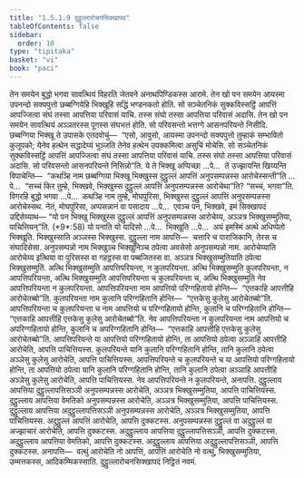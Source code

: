 ```yaml
---
title: "1.5.1.9 दुट्ठुल्लारोचनसिक्खापद"
tableOfContents: false
sidebar:
  order: 10
type: "tipitaka"
basket: "vi"
book: "paci"
---
```



<DynamicBreadcrumb />

<Division number="78" book="paci">

<Paragraph number="295" book="paci">
तेन समयेन बुद्धो भगवा सावत्थियं विहरति जेतवने अनाथपिण्डिकस्स आरामे. तेन खो पन समयेन आयस्मा उपनन्दो सक्यपुत्तो छब्बग्गियेहि भिक्खूहि सद्धिं भण्डनकतो होति. सो सञ्चेतनिकं सुक्कविस्सट्ठिं आपत्तिं आपज्जित्वा संघं तस्सा आपत्तिया परिवासं याचि. तस्स संघो तस्सा आपत्तिया परिवासं अदासि. तेन खो पन समयेन सावत्थियं अञ्ञतरस्स पूगस्स संघभत्तं होति. सो परिवसन्तो भत्तग्गे आसनपरियन्ते निसीदि. छब्बग्गिया भिक्खू ते उपासके एतदवोचुं—  “एसो, आवुसो, आयस्मा उपनन्दो सक्यपुत्तो तुम्हाकं सम्भावितो कुलूपको; येनेव हत्थेन सद्धादेय्यं भुञ्जति तेनेव हत्थेन उपक्कमित्वा असुचिं मोचेसि. सो सञ्चेतनिकं सुक्कविस्सट्ठिं आपत्तिं आपज्जित्वा संघं तस्सा आपत्तिया परिवासं याचि. तस्स संघो तस्सा आपत्तिया परिवासं अदासि. सो परिवसन्तो आसनपरियन्ते निसिन्नो”ति.
</Paragraph>

<Paragraph number="296" book="paci">
ये ते भिक्खू अप्पिच्छा …पे…  ते उज्झायन्ति खिय्यन्ति विपाचेन्ति—  “कथञ्हि नाम छब्बग्गिया भिक्खू भिक्खुस्स दुट्ठुल्लं आपत्तिं अनुपसम्पन्नस्स आरोचेस्सन्ती”ति …पे…  “सच्चं किर तुम्हे, भिक्खवे, भिक्खुस्स दुट्ठुल्लं आपत्तिं अनुपसम्पन्नस्स आरोचेथा”ति? “सच्चं, भगवा”ति. विगरहि बुद्धो भगवा …पे…  कथञ्हि नाम तुम्हे, मोघपुरिसा, भिक्खुस्स दुट्ठुल्लं आपत्तिं अनुपसम्पन्नस्स आरोचेस्सथ. नेतं, मोघपुरिसा, अप्पसन्नानं वा पसादाय …पे…  एवञ्च पन, भिक्खवे, इमं सिक्खापदं उद्दिसेय्याथ—
</Paragraph>

</Division>
<Division number="79" book="paci">

<Paragraph number="297" book="paci">
<Emphasis>“यो पन भिक्खु भिक्खुस्स दुट्ठुल्लं आपत्तिं अनुपसम्पन्नस्स आरोचेय्य, अञ्ञत्र भिक्खुसम्मुतिया, पाचित्तियन्”</Emphasis>ति. (*9*:<Emphasis>58</Emphasis>)
</Paragraph>

</Division>
<Division number="80" book="paci">

<Paragraph number="298" book="paci">
<Emphasis>यो पना</Emphasis>ति यो यादिसो …पे…  <Emphasis>भिक्खू</Emphasis>ति …पे…  अयं इमस्मिं अत्थे अधिप्पेतो भिक्खूति.
</Paragraph>

<Paragraph number="299" book="paci">
<Emphasis>भिक्खुस्सा</Emphasis>ति अञ्ञस्स भिक्खुस्स.
</Paragraph>

<Paragraph number="300" book="paci">
<Emphasis>दुट्ठुल्ला</Emphasis> नाम आपत्ति—  चत्तारि च पाराजिकानि, तेरस च संघादिसेसा.
</Paragraph>

<Paragraph number="301" book="paci">
<Emphasis>अनुपसम्पन्नो</Emphasis> नाम भिक्खुञ्च भिक्खुनिञ्च ठपेत्वा अवसेसो अनुपसम्पन्नो नाम.
</Paragraph>

<Paragraph number="302" book="paci">
<Emphasis>आरोचेय्या</Emphasis>ति आरोचेय्य इत्थिया वा पुरिसस्स वा गहट्ठस्स वा पब्बजितस्स वा.
</Paragraph>

<Paragraph number="303" book="paci">
<Emphasis>अञ्ञत्र भिक्खुसम्मुतिया</Emphasis>ति ठपेत्वा भिक्खुसम्मुतिं.
</Paragraph>

<Paragraph number="304" book="paci">
अत्थि भिक्खुसम्मुति आपत्तिपरियन्ता, न कुलपरियन्ता. अत्थि भिक्खुसम्मुति कुलपरियन्ता, न आपत्तिपरियन्ता, अत्थि भिक्खुसम्मुति आपत्तिपरियन्ता च कुलपरियन्ता च, अत्थि भिक्खुसम्मुति नेव आपत्तिपरियन्ता न कुलपरियन्ता.
</Paragraph>

<Paragraph number="305" book="paci">
<Emphasis>आपत्तिपरियन्ता</Emphasis> नाम आपत्तियो परिग्गहितायो होन्ति—  “एत्तकाहि आपत्तीहि आरोचेतब्बो”ति.
</Paragraph>

<Paragraph number="306" book="paci">
<Emphasis>कुलपरियन्ता</Emphasis> नाम कुलानि परिग्गहितानि होन्ति—  “एत्तकेसु कुलेसु आरोचेतब्बो”ति. <Emphasis>आपत्तिपरियन्ता च कुलपरियन्ता च</Emphasis> नाम आपत्तियो च परिग्गहितायो होन्ति, कुलानि च परिग्गहितानि होन्ति—  “एत्तकाहि आपत्तीहि एत्तकेसु कुलेसु आरोचेतब्बो”ति. <Emphasis>नेव आपत्तिपरियन्ता न कुलपरियन्ता</Emphasis> नाम आपत्तियो च अपरिग्गहितायो होन्ति, कुलानि च अपरिग्गहितानि होन्ति—  “एत्तकाहि आपत्तीहि एत्तकेसु कुलेसु आरोचेतब्बो”ति.
</Paragraph>

</Division>
<Division number="81" book="paci">

<Paragraph number="307" book="paci">
आपत्तिपरियन्ते या आपत्तियो परिग्गहितायो होन्ति, ता आपत्तियो ठपेत्वा अञ्ञाहि आपत्तीहि आरोचेति, आपत्ति पाचित्तियस्स.
</Paragraph>

<Paragraph number="308" book="paci">
कुलपरियन्ते यानि कुलानि परिग्गहितानि होन्ति, तानि कुलानि ठपेत्वा अञ्ञेसु कुलेसु आरोचेति, आपत्ति पाचित्तियस्स.
</Paragraph>

<Paragraph number="309" book="paci">
आपत्तिपरियन्ते च कुलपरियन्ते च या आपत्तियो परिग्गहितायो होन्ति, ता आपत्तियो ठपेत्वा यानि कुलानि परिग्गहितानि होन्ति, तानि कुलानि ठपेत्वा अञ्ञाहि आपत्तीहि अञ्ञेसु कुलेसु आरोचेति, आपत्ति पाचित्तियस्स.
</Paragraph>

<Paragraph number="310" book="paci">
नेव आपत्तिपरियन्ते न कुलपरियन्ते, अनापत्ति.
</Paragraph>

</Division>
<Division number="82" book="paci">

<Paragraph number="311" book="paci">
दुट्ठुल्लाय आपत्तिया दुट्ठुल्लापत्तिसञ्ञी अनुपसम्पन्नस्स आरोचेति, अञ्ञत्र भिक्खुसम्मुतिया, आपत्ति पाचित्तियस्स.
</Paragraph>

<Paragraph number="312" book="paci">
दुट्ठुल्लाय आपत्तिया वेमतिको अनुपसम्पन्नस्स आरोचेति, अञ्ञत्र भिक्खुसम्मुतिया, आपत्ति पाचित्तियस्स.
</Paragraph>

<Paragraph number="313" book="paci">
दुट्ठुल्लाय आपत्तिया अदुट्ठुल्लापत्तिसञ्ञी अनुपसम्पन्नस्स आरोचेति, अञ्ञत्र भिक्खुसम्मुतिया, आपत्ति पाचित्तियस्स.
</Paragraph>

<Paragraph number="314" book="paci">
अदुट्ठुल्लं आपत्तिं आरोचेति, आपत्ति दुक्कटस्स.
</Paragraph>

<Paragraph number="315" book="paci">
अनुपसम्पन्नस्स दुट्ठुल्लं वा अदुट्ठुल्लं वा अज्झाचारं आरोचेति, आपत्ति दुक्कटस्स.
</Paragraph>

<Paragraph number="316" book="paci">
अदुट्ठुल्लाय आपत्तिया दुट्ठुल्लापत्तिसञ्ञी, आपत्ति दुक्कटस्स.
</Paragraph>

<Paragraph number="317" book="paci">
अदुट्ठुल्लाय आपत्तिया वेमतिको, आपत्ति दुक्कटस्स.
</Paragraph>

<Paragraph number="318" book="paci">
अदुट्ठुल्लाय आपत्तिया अदुट्ठुल्लापत्तिसञ्ञी, आपत्ति दुक्कटस्स.
</Paragraph>

</Division>
<Division number="83" book="paci">

<Paragraph number="319" book="paci">
अनापत्ति—  वत्थुं आरोचेति नो आपत्तिं, आपत्तिं आरोचेति नो वत्थुं, भिक्खुसम्मुतिया, उम्मत्तकस्स, आदिकम्मिकस्साति.

</Paragraph>
</Division>

<Paragraph number="320" type="center" book="paci">
दुट्ठुल्लारोचनसिक्खापदं निट्ठितं नवमं.
</Paragraph>